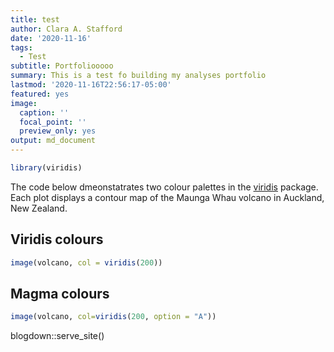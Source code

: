 ```yaml
---
title: test
author: Clara A. Stafford
date: '2020-11-16'
tags:
  - Test
subtitle: Portfoliooooo
summary: This is a test fo building my analyses portfolio
lastmod: '2020-11-16T22:56:17-05:00'
featured: yes
image:
  caption: ''
  focal_point: ''
  preview_only: yes
output: md_document
---
```


```r
library(viridis)
```

The code below dmeonstatrates two colour palettes in the [viridis](https://github.com/sjmgarnier/viridis) package. Each plot displays a contour map of the Maunga Whau volcano in Auckland, New Zealand.

## Viridis colours

```r
image(volcano, col = viridis(200))
```

## Magma colours

```r
image(volcano, col=viridis(200, option = "A"))
```
blogdown::serve_site()
